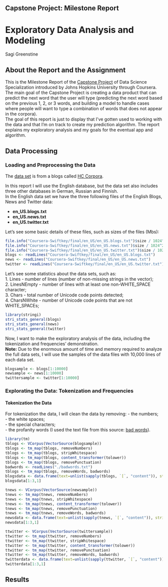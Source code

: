 ## Capstone Project: Milestone Report

# Exploratory Data Analysis and Modeling

Sagi Greenstine

## About the Report and the Assignment

This is the Milestone Report of the [Capstone Project](https://www.coursera.org/learn/data-science-project) of Data Science Specialization introduced by Johns Hopkins University through Coursera.  
The main goal of the Capstone Project is creating a data product that can predict the next word that the user will type (predicting the next word based on the previous 1, 2, or 3 words, and building a model to handle cases where people will want to type a combination of words that does not appear in the corpora).  
The goal of this report is just to display that I've gotten used to working with the data and that I'm on track to create my prediction algorithm. The report explains my exploratory analysis and my goals for the eventual app and algorithm.

## Data Processing

### Loading and Preprocessing the Data

The [data set](https://d396qusza40orc.cloudfront.net/dsscapstone/dataset/Coursera-SwiftKey.zip) is from a blogs called [HC Corpora](www.corpora.heliohost.org).

In this report I will use the English database, but the data set also includes three other databases in German, Russian and Finnish.  
In the English data set we have the three following files of the English Blogs, News and Twitter data:

- **en_US.blogs.txt** 
- **en_US.news.txt**
- **en_US.twitter.txt**

Let's see some basic details of these files, such as sizes of the files (Mbs):

```r
file.info("Coursera-Swiftkey/final/en_US/en_US.blogs.txt")$size / 1024^2
file.info("Coursera-Swiftkey/final/en_US/en_US.news.txt")$size / 1024^2
file.info("Coursera-Swiftkey/final/en_US/en_US.twitter.txt")$size / 1024^2
blogs <- readLines("Coursera-Swiftkey/final/en_US/en_US.blogs.txt")
news <- readLines("Coursera-Swiftkey/final/en_US/en_US.news.txt")
twitter <- readLines("Coursera-Swiftkey/final/en_US/en_US.twitter.txt")
```

Let's see some statistics about the data sets, such as:  
1. Lines - number of lines (number of non-missing strings in the vector);  
2. LinesNEmpty - number of lines with at least one non-WHITE_SPACE character;  
3. Chars - total number of Unicode code points detected;  
4. CharsNWhite - number of Unicode code points that are not WHITE_SPACEs;  

```r
library(stringi)
stri_stats_general(blogs)
stri_stats_general(news)
stri_stats_general(twitter)
```

Now, I want to make the exploratory analysis of the data, including the tokenization and frequencies' demonstration.  
**Note:** Due to the enormous amount of time and memory required to analyze the full data sets, I will use the samples of the data files with 10,000 lines of each data set.

```r
blogsample <- blogs[1:10000]
newsample <- news[1:10000]
twittersample <- twitter[1:10000]
```

### Explorating the Data: Tokenization and Frequencies

#### Tokenization the Data

For tokenization the data, I will clean the data by removing:
- the numbers;  
- the white spaces;  
- the special characters;  
- the profanity words (I used the text file from this source: [bad words](https://github.com/Xephi/List-of-Dirty-Naughty-Obscene-and-Otherwise-Bad-Words/blob/master/en)).  

```r
library(tm)
tblogs <- VCorpus(VectorSource(blogsample))
tblogs <- tm_map(tblogs, removeNumbers) 
tblogs <- tm_map(tblogs, stripWhitespace)
tblogs <- tm_map(tblogs, content_transformer(tolower))
tblogs <- tm_map(tblogs, removePunctuation)
badwords <- readLines("./badwords.txt")
tblogs <- tm_map(tblogs, removeWords, badwords)
blogsdata <- data.frame(text=unlist(sapply(tblogs, `[`, "content")), stringsAsFactors=F)
blogsdata[1:3,1]

tnews <- VCorpus(VectorSource(newsample))
tnews <- tm_map(tnews, removeNumbers) 
tnews <- tm_map(tnews, stripWhitespace)
tnews <- tm_map(tnews, content_transformer(tolower))
tnews <- tm_map(tnews, removePunctuation)
tnews <- tm_map(tnews, removeWords, badwords)
newsdata <- data.frame(text=unlist(sapply(tnews, `[`, "content")), stringsAsFactors=F)
newsdata[1:3,1]

ttwitter <- VCorpus(VectorSource(twittersample))
ttwitter <- tm_map(ttwitter, removeNumbers) 
ttwitter <- tm_map(ttwitter, stripWhitespace)
ttwitter <- tm_map(ttwitter, content_transformer(tolower))
ttwitter <- tm_map(ttwitter, removePunctuation)
ttwitter <- tm_map(ttwitter, removeWords, badwords)
twitterdata <- data.frame(text=unlist(sapply(ttwitter, `[`, "content")), stringsAsFactors=F)
twitterdata[1:3,1]
```



## Results
